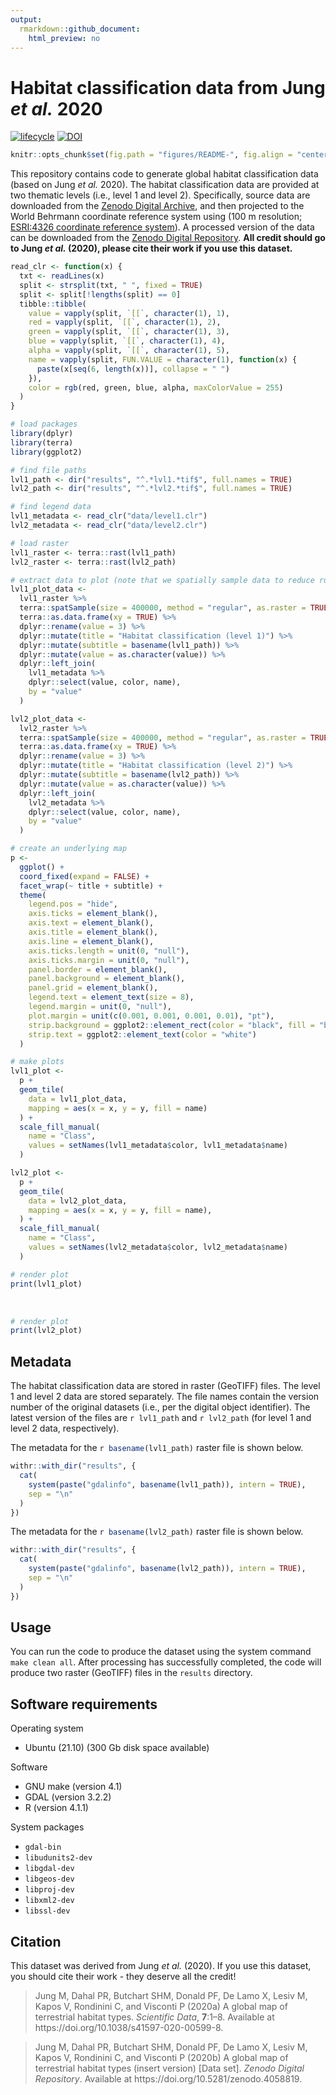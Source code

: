 ```yaml
---
output:
  rmarkdown::github_document:
    html_preview: no
---
```


<!--- README.md is generated from README.Rmd. Please edit that file -->

# Habitat classification data from Jung *et al.* 2020

[![lifecycle](https://img.shields.io/badge/Lifecycle-stable-brightgreen.svg)](https://lifecycle.r-lib.org/articles/stages.html)
[![DOI](https://img.shields.io/badge/DOI-10.5281/zenodo.6622029-blue.svg)](https://doi.org/10.5281/zenodo.6622029)

```r
knitr::opts_chunk$set(fig.path = "figures/README-", fig.align = "center")
```

This repository contains code to generate global habitat classification data (based on Jung *et al.* 2020). The habitat classification data are provided at two thematic levels (i.e., level 1 and level 2). Specifically, source data are downloaded from the [Zenodo Digital Archive](https://doi.org/10.5281/zenodo.4058356), and then projected to the World Behrmann coordinate reference system using (100 m resolution; [ESRI:4326 coordinate reference system](https://epsg.io/54017)). A processed version of the data can be downloaded from the [Zenodo Digital Repository](https://zenodo.org/badge/latestdoi/TODO). **All credit should go to Jung *et al.* (2020), please cite their work if you use this dataset.**

```r
read_clr <- function(x) {
  txt <- readLines(x)
  split <- strsplit(txt, " ", fixed = TRUE)
  split <- split[!lengths(split) == 0]
  tibble::tibble(
    value = vapply(split, `[[`, character(1), 1),
    red = vapply(split, `[[`, character(1), 2),
    green = vapply(split, `[[`, character(1), 3),
    blue = vapply(split, `[[`, character(1), 4),
    alpha = vapply(split, `[[`, character(1), 5),
    name = vapply(split, FUN.VALUE = character(1), function(x) {
      paste(x[seq(6, length(x))], collapse = " ")
    }),
    color = rgb(red, green, blue, alpha, maxColorValue = 255)
  )
}
```

```r
# load packages
library(dplyr)
library(terra)
library(ggplot2)

# find file paths
lvl1_path <- dir("results", "^.*lvl1.*tif$", full.names = TRUE)
lvl2_path <- dir("results", "^.*lvl2.*tif$", full.names = TRUE)

# find legend data
lvl1_metadata <- read_clr("data/level1.clr")
lvl2_metadata <- read_clr("data/level2.clr")

# load raster
lvl1_raster <- terra::rast(lvl1_path)
lvl2_raster <- terra::rast(lvl2_path)

# extract data to plot (note that we spatially sample data to reduce run time)
lvl1_plot_data <-
  lvl1_raster %>%
  terra::spatSample(size = 400000, method = "regular", as.raster = TRUE) %>%
  terra::as.data.frame(xy = TRUE) %>%
  dplyr::rename(value = 3) %>%
  dplyr::mutate(title = "Habitat classification (level 1)") %>%
  dplyr::mutate(subtitle = basename(lvl1_path)) %>%
  dplyr::mutate(value = as.character(value)) %>%
  dplyr::left_join(
    lvl1_metadata %>%
    dplyr::select(value, color, name),
    by = "value"
  )

lvl2_plot_data <-
  lvl2_raster %>%
  terra::spatSample(size = 400000, method = "regular", as.raster = TRUE) %>%
  terra::as.data.frame(xy = TRUE) %>%
  dplyr::rename(value = 3) %>%
  dplyr::mutate(title = "Habitat classification (level 2)") %>%
  dplyr::mutate(subtitle = basename(lvl2_path)) %>%
  dplyr::mutate(value = as.character(value)) %>%
  dplyr::left_join(
    lvl2_metadata %>%
    dplyr::select(value, color, name),
    by = "value"
  )

# create an underlying map
p <-
  ggplot() +
  coord_fixed(expand = FALSE) +
  facet_wrap(~ title + subtitle) +
  theme(
    legend.pos = "hide",
    axis.ticks = element_blank(),
    axis.text = element_blank(),
    axis.title = element_blank(),
    axis.line = element_blank(),
    axis.ticks.length = unit(0, "null"),
    axis.ticks.margin = unit(0, "null"),
    panel.border = element_blank(),
    panel.background = element_blank(),
    panel.grid = element_blank(),
    legend.text = element_text(size = 8),
    legend.margin = unit(0, "null"),
    plot.margin = unit(c(0.001, 0.001, 0.001, 0.01), "pt"),
    strip.background = ggplot2::element_rect(color = "black", fill = "black"),
    strip.text = ggplot2::element_text(color = "white")
  )

# make plots
lvl1_plot <-
  p +
  geom_tile(
    data = lvl1_plot_data,
    mapping = aes(x = x, y = y, fill = name)
  ) +
  scale_fill_manual(
    name = "Class",
    values = setNames(lvl1_metadata$color, lvl1_metadata$name)
  )

lvl2_plot <-
  p +
  geom_tile(
    data = lvl2_plot_data,
    mapping = aes(x = x, y = y, fill = name),
  ) +
  scale_fill_manual(
    name = "Class",
    values = setNames(lvl2_metadata$color, lvl2_metadata$name)
  )
```

```r
# render plot
print(lvl1_plot)
```

</br>

```r
# render plot
print(lvl2_plot)
```

## Metadata

The habitat classification data are stored in raster (GeoTIFF) files. The level 1 and level 2 data are stored separately. The file names contain the version number of the original datasets (i.e., per the digital object identifier). The latest version of the files are `r lvl1_path`{.R} and `r lvl2_path`{.R} (for level 1 and level 2 data, respectively).

The metadata for the `r basename(lvl1_path)`{.R} raster file is shown below.

```r
withr::with_dir("results", {
  cat(
    system(paste("gdalinfo", basename(lvl1_path)), intern = TRUE),
    sep = "\n"
  )
})
```

The metadata for the `r basename(lvl2_path)`{.R} raster file is shown below.

```r
withr::with_dir("results", {
  cat(
    system(paste("gdalinfo", basename(lvl2_path)), intern = TRUE),
    sep = "\n"
  )
})
```

## Usage

You can run the code to produce the dataset using the system command `make clean all`. After processing has successfully completed, the code will produce two raster (GeoTIFF) files in the `results` directory.

## Software requirements

Operating system

* Ubuntu (21.10) (300 Gb disk space available)

Software

* GNU make (version 4.1)
* GDAL (version 3.2.2)
* R (version 4.1.1)

System packages

* `gdal-bin`
* `libudunits2-dev`
* `libgdal-dev`
* `libgeos-dev`
* `libproj-dev`
* `libxml2-dev`
* `libssl-dev`

## Citation

This dataset was derived from Jung *et al.* (2020). If you use this dataset, you should cite their work - they deserve all the credit!

> Jung M, Dahal PR, Butchart SHM, Donald PF, De Lamo X, Lesiv M, Kapos V, Rondinini C, and Visconti P (2020a) A global map of terrestrial habitat types. *Scientific Data*, **7**:1--8. Available at https://doi.org/10.1038/s41597-020-00599-8.

> Jung M, Dahal PR, Butchart SHM, Donald PF, De Lamo X, Lesiv M, Kapos V, Rondinini C, and Visconti P (2020b) A global map of terrestrial habitat types (insert version) [Data set]. *Zenodo Digital Repository*. Available at https://doi.org/10.5281/zenodo.4058819.
